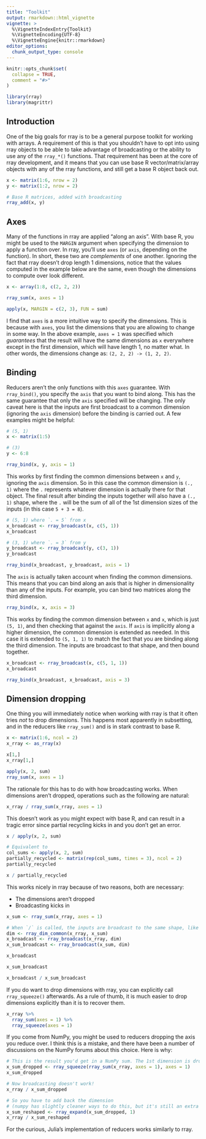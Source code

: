 ```yaml
---
title: "Toolkit"
output: rmarkdown::html_vignette
vignette: >
  %\VignetteIndexEntry{Toolkit}
  %\VignetteEncoding{UTF-8}
  %\VignetteEngine{knitr::rmarkdown}
editor_options: 
  chunk_output_type: console
---
```


```r
knitr::opts_chunk$set(
  collapse = TRUE,
  comment = "#>"
)
```

```r
library(rray)
library(magrittr)
```

## Introduction

One of the big goals for rray is to be a general purpose toolkit for working with arrays. A requirement of this is that you shouldn't have to opt into using rray objects to be able to take advantage of broadcasting or the ability to use any of the `rray_*()` functions. That requirement has been at the core of rray development, and it means that you can use base R vector/matrix/array objects with any of the rray functions, and still get a base R object back out.

```r
x <- matrix(1:6, nrow = 2)
y <- matrix(1:2, nrow = 2)

# Base R matrices, added with broadcasting
rray_add(x, y)
```

## Axes

Many of the functions in rray are applied "along an axis". With base R, you might be used to the `MARGIN` argument when specifying the dimension to apply a function over. In rray, you'll use `axes` (or `axis`, depending on the function). In short, these two are _complements_ of one another. Ignoring the fact that rray doesn't drop length 1 dimensions, notice that the values computed in the example below are the same, even though the dimensions to compute over look different.

```r
x <- array(1:8, c(2, 2, 2))

rray_sum(x, axes = 1)

apply(x, MARGIN = c(2, 3), FUN = sum)
```

I find that `axes` is a more intuitive way to specify the dimensions. This is because with `axes`, you list the dimensions that you are allowing to change in some way. In the above example, `axes = 1` was specified which _guarantees_ that the result will have the same dimensions as `x` everywhere except in the first dimension, which will have length 1, no matter what. In other words, the dimensions change as: `(2, 2, 2) -> (1, 2, 2)`.

## Binding

Reducers aren't the only functions with this `axes` guarantee. With `rray_bind()`, you specify the `axis` that you want to bind along. This has the same guarantee that only the `axis` specified will be changing. The only caveat here is that the inputs are first broadcast to a common dimension (ignoring the `axis` dimension) before the binding is carried out. A few examples might be helpful:

```r
# (5, 1)
x <- matrix(1:5)

# (3)
y <- 6:8

rray_bind(x, y, axis = 1)
```

This works by first finding the common dimensions between `x` and `y`, ignoring the `axis` dimension. So in this case the common dimension is `(., 1)` where the `.` represents whatever dimension is actually there for that object. The final result after binding the inputs together will also have a `(., 1)` shape, where the `.` will be the sum of all of the 1st dimension sizes of the inputs (in this case `5 + 3 = 8`).

```r
# (5, 1) where `. = 5` from x
x_broadcast <- rray_broadcast(x, c(5, 1))
x_broadcast

# (3, 1) where `. = 3` from y
y_broadcast <- rray_broadcast(y, c(3, 1))
y_broadcast

rray_bind(x_broadcast, y_broadcast, axis = 1)
```

The `axis` is actually taken account when finding the common dimensions. This means that you can bind along an axis that is higher in dimensionality than any of the inputs. For example, you can bind two matrices along the third dimension.

```r
rray_bind(x, x, axis = 3)
```

This works by finding the common dimension between `x` and `x`, which is just `(5, 1)`, and then checking that against the `axis`. If `axis` is implicitly along a higher dimension, the common dimension is extended as needed. In this case it is extended to `(5, 1, 1)` to match the fact that you are binding along the third dimension. The inputs are broadcast to that shape, and then bound together.

```r
x_broadcast <- rray_broadcast(x, c(5, 1, 1))
x_broadcast

rray_bind(x_broadcast, x_broadcast, axis = 3)
```

## Dimension dropping

One thing you will immediately notice when working with rray is that it often tries _not_ to drop dimensions. This happens most apparently in subsetting, and in the reducers like `rray_sum()` and is in stark contrast to base R.

```r
x <- matrix(1:6, ncol = 2)
x_rray <- as_rray(x)

x[1,]
x_rray[1,]

apply(x, 2, sum)
rray_sum(x, axes = 1)
```

The rationale for this has to do with how broadcasting works. When dimensions aren't dropped, operations such as the following are natural:

```r
x_rray / rray_sum(x_rray, axes = 1)
```

This doesn't work as you might expect with base R, and can result in a tragic error since partial recycling kicks in and you don't get an error.

```r
x / apply(x, 2, sum)

# Equivalent to 
col_sums <- apply(x, 2, sum)
partially_recycled <- matrix(rep(col_sums, times = 3), ncol = 2)
partially_recycled

x / partially_recycled
```

This works nicely in rray because of two reasons, both are necessary:

- The dimensions aren't dropped 
- Broadcasting kicks in

```r
x_sum <- rray_sum(x_rray, axes = 1)

# When `/` is called, the inputs are broadcast to the same shape, like this
dim <- rray_dim_common(x_rray, x_sum)
x_broadcast <- rray_broadcast(x_rray, dim)
x_sum_broadcast <- rray_broadcast(x_sum, dim)

x_broadcast

x_sum_broadcast

x_broadcast / x_sum_broadcast
```

If you do want to drop dimensions with rray, you can explicitly call `rray_squeeze()` afterwards. As a rule of thumb, it is much easier to drop dimensions explicitly than it is to recover them.

```r
x_rray %>%
  rray_sum(axes = 1) %>%
  rray_squeeze(axes = 1)
```

If you come from NumPy, you might be used to reducers dropping the axis you reduce over. I think this is a mistake, and there have been a number of discussions on the NumPy forums about this choice. Here is why:

```r
# This is the result you'd get in a NumPy sum. The 1st dimension is dropped
x_sum_dropped <- rray_squeeze(rray_sum(x_rray, axes = 1), axes = 1)
x_sum_dropped

# Now broadcasting doesn't work!
x_rray / x_sum_dropped

# So you have to add back the dimension
# (numpy has slightly cleaner ways to do this, but it's still an extra step)
x_sum_reshaped <- rray_expand(x_sum_dropped, 1)
x_rray / x_sum_reshaped
```

For the curious, Julia's implementation of reducers works similarly to rray. 
